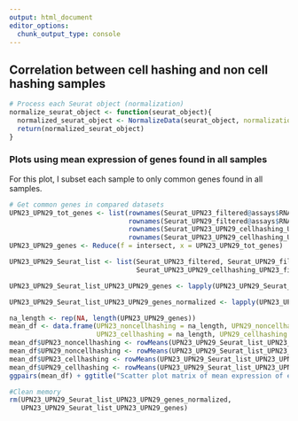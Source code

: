 ```yaml
---
output: html_document
editor_options: 
  chunk_output_type: console
---
```


## Correlation between cell hashing and non cell hashing samples

```r
# Process each Seurat object (normalization)
normalize_seurat_object <- function(seurat_object){
  normalized_seurat_object <- NormalizeData(seurat_object, normalization.method = "LogNormalize", scale.factor = 10000)
  return(normalized_seurat_object)
}
```

### Plots using mean expression of genes found in all samples

For this plot, I subset each sample to only common genes found in all samples.

```r
# Get common genes in compared datasets
UPN23_UPN29_tot_genes <- list(rownames(Seurat_UPN23_filtered@assays$RNA@data),
                              rownames(Seurat_UPN29_filtered@assays$RNA@data),
                              rownames(Seurat_UPN23_UPN29_cellhashing_UPN23_filtered@assays$RNA@data),
                              rownames(Seurat_UPN23_UPN29_cellhashing_UPN29_filtered@assays$RNA@data))
UPN23_UPN29_genes <- Reduce(f = intersect, x = UPN23_UPN29_tot_genes)

UPN23_UPN29_Seurat_list <- list(Seurat_UPN23_filtered, Seurat_UPN29_filtered, 
                                Seurat_UPN23_UPN29_cellhashing_UPN23_filtered, Seurat_UPN23_UPN29_cellhashing_UPN29_filtered)

UPN23_UPN29_Seurat_list_UPN23_UPN29_genes <- lapply(UPN23_UPN29_Seurat_list, subset, features = UPN23_UPN29_genes)

UPN23_UPN29_Seurat_list_UPN23_UPN29_genes_normalized <- lapply(UPN23_UPN29_Seurat_list_UPN23_UPN29_genes, normalize_seurat_object)

na_length <- rep(NA, length(UPN23_UPN29_genes))
mean_df <- data.frame(UPN23_noncellhashing = na_length, UPN29_noncellhashing = na_length,
                      UPN23_cellhashing = na_length, UPN29_cellhashing = na_length)
mean_df$UPN23_noncellhashing <- rowMeans(UPN23_UPN29_Seurat_list_UPN23_UPN29_genes_normalized[[1]]@assays$RNA@data)
mean_df$UPN29_noncellhashing <- rowMeans(UPN23_UPN29_Seurat_list_UPN23_UPN29_genes_normalized[[2]]@assays$RNA@data)
mean_df$UPN23_cellhashing <- rowMeans(UPN23_UPN29_Seurat_list_UPN23_UPN29_genes_normalized[[3]]@assays$RNA@data)
mean_df$UPN29_cellhashing <- rowMeans(UPN23_UPN29_Seurat_list_UPN23_UPN29_genes_normalized[[4]]@assays$RNA@data)
ggpairs(mean_df) + ggtitle("Scatter plot matrix of mean expression of each gene in all cells")
```

<!-- ### Plots using random cells -->

<!-- For the following plots, I chose random cells to draw gene expression. -->

<!-- ```{r} -->
<!-- # Generate 10 random number between 1 and the min number of cell in compared datasets -->
<!-- for(random in sample(1:min(sapply(UPN23_UPN29_Seurat_list, ncol)), 10)){ -->
<!--   na_length <- rep(NA, length(UPN23_UPN29_genes)) -->
<!--   loop_df <- data.frame(UPN23_noncellhashing = na_length, UPN29_noncellhashing = na_length, -->
<!--                         UPN23_cellhashing = na_length, UPN29_cellhashing = na_length, row.names = UPN23_UPN29_genes) -->
<!--   loop_df$UPN23_noncellhashing <- UPN23_UPN29_Seurat_list_UPN23_UPN29_genes_normalized[[1]]@assays$RNA@data[, random] -->
<!--   loop_df$UPN29_noncellhashing <- UPN23_UPN29_Seurat_list_UPN23_UPN29_genes_normalized[[2]]@assays$RNA@data[, random] -->
<!--   loop_df$UPN23_cellhashing <- UPN23_UPN29_Seurat_list_UPN23_UPN29_genes_normalized[[3]]@assays$RNA@data[, random] -->
<!--   loop_df$UPN29_cellhashing <- UPN23_UPN29_Seurat_list_UPN23_UPN29_genes_normalized[[4]]@assays$RNA@data[, random] -->
<!--   print(ggpairs(loop_df) + ggtitle("Scatter plot matrix of expression of each gene randomly selected cells")) -->
<!-- } -->
<!-- ``` -->

```r
#Clean memory
rm(UPN23_UPN29_Seurat_list_UPN23_UPN29_genes_normalized,
   UPN23_UPN29_Seurat_list_UPN23_UPN29_genes)
```

